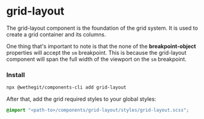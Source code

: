 
<Meta title="components/grid-layout/Readme" />

# grid-layout

The grid-layout component is the foundation of the grid system. It is used to create a grid container and its columns.

One thing that's important to note is that the none of the **breakpoint-object** properties will accept the `sm` breakpoint. This is because the grid-layout component will span the full width of the viewport on the `sm` breakpoint.

### Install

```bash
npx @wethegit/components-cli add grid-layout
```

After that, add the grid required styles to your global styles:

```scss filename="global.scss"
@import "<path-to>/components/grid-layout/styles/grid-layout.scss";
```
